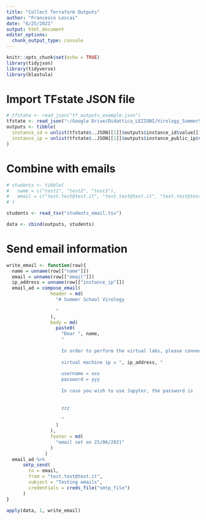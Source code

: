 ```yaml
---
title: "Collect Terraform Outputs"
author: "Francesco Lescai"
date: "6/25/2021"
output: html_document
editor_options: 
  chunk_output_type: console
---
```


```r
knitr::opts_chunk$set(echo = TRUE)
library(tidyjson)
library(tidyverse)
library(blastula)
```


# Import TFstate JSON file

```r
# tfstate <- read_json("tf_outputs_example.json")
tfstate <- read_json("~/Google Drive/Didattica_LEZIONI/Virology_SummerSchool2021/VIROSC_CODE/school_code/school_aws_vm/terraform_code/tfstate_20210629_1332.json")
outputs <- tibble(
  instance_id = unlist(tfstate$..JSON[[1]]$outputs$instance_id$value[[1]]),
  instance_ip = unlist(tfstate$..JSON[[1]]$outputs$instance_public_ip$value[[1]])
)
```



# Combine with emails


```r
# students <- tibble(
#   name = c("test1", "test2", "test3"),
#   email = c("test.test@test.it", "test.test@test.it", "test.test@test.it")
# )

students <- read_tsv("students_email.tsv")

data <- cbind(outputs, students)

```



# Send email information


```r

write_email <- function(row){
  name = unname(row[["name"]])
  email = unname(row[["email"]])
  ip_address = unname(row[["instance_ip"]])
  email_ad = compose_email(
                header = md(
                  "# Summer School Virology
                  
                  "
                ),
                body = md(
                  paste0(
                    "Dear ", name,
                    "
                    
                    In order to perform the virtual labs, please connect using the following credentials:
                    
                    virtual machine ip = ", ip_address, "
                    
                    username = xxx
                    password = yyy
                    
                    In case you wish to use Jupyter, the password is
                    
                    
                    zzz
                    
                    "
                  )
                ),
                footer = md(
                  "email set on 25/06/2021"
                )
              )
  email_ad %>%
      smtp_send(
        to = email,
        from = "test.test@test.it",
        subject = "Testing emails",
        credentials = creds_file("smtp_file")
      )
}

```


```r
apply(data, 1, write_email)
```

